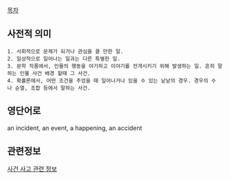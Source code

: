 [[목차]]

== 사전적 의미 ==
 1. 사회적으로 문제가 되거나 관심을 끌 만한 일.
 2. 일상적으로 일어나는 일과는 다른 특별한 일.
 3. 문학 작품에서, 인물의 행동을 야기하고 이야기를 전개시키기 위해 발생하는 일. 흔히 말하는 인물 사건 배경 할때 그 사건.
 4. 확률론에서, 어떤 조건을 주었을 때 일어나거나 있을 수 있는 낱낱의 경우. 경우의 수나 순열, 조합 등에서 말하는 사건.

== 영단어로 ==
an incident, an event, a happening, an accident
== 관련정보 ==
[[사건 사고 관련 정보]]

